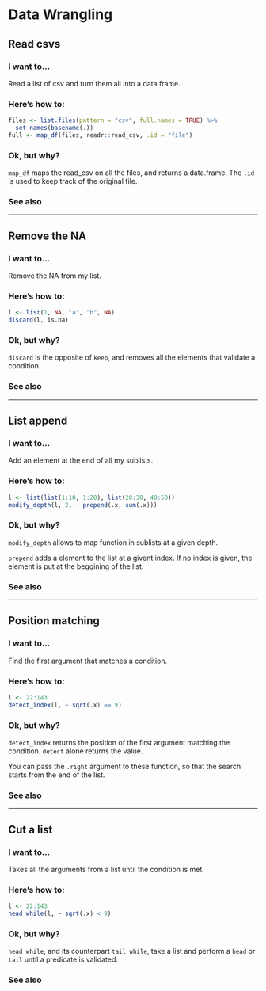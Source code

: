 # Data Wrangling {#wrangling}

## Read csvs

### I want to... 

Read a list of csv and turn them all into a data frame. 

### Here's how to:   

```r
files <- list.files(pattern = "csv", full.names = TRUE) %>% 
  set_names(basename(.))
full <- map_df(files, readr::read_csv, .id = "file")
```

### Ok, but why? 

`map_df` maps the read_csv on all the files, and returns a data.frame. The `.id` is used to keep track of the original file. 

### See also 


---

## Remove the NA

### I want to... 

Remove the NA from my list. 

### Here's how to:   

```r
l <- list(1, NA, "a", "b", NA)
discard(l, is.na)
```

### Ok, but why? 

`discard` is the opposite of `keep`, and removes all the elements that validate a condition. 

### See also 



---

## List append

### I want to... 

Add an element at the end of all my sublists. 

### Here's how to: 

```r
l <- list(list(1:10, 1:20), list(20:30, 40:50))
modify_depth(l, 2, ~ prepend(.x, sum(.x)))
```

### Ok, but why? 

`modify_depth` allows to map function in sublists at a given depth. 

`prepend` adds a element to the list at a givent index. If no index is given, the element is put at the beggining of the list. 

### See also

---

## Position matching

### I want to... 

Find the first argument that matches a condition. 

### Here's how to: 

```r
l <- 22:143
detect_index(l, ~ sqrt(.x) == 9)
```

### Ok, but why? 

`detect_index` returns the position of the first argument matching the condition. `detect` alone returns the value. 

You can pass the `.right` argument to these function, so that the search starts from the end of the list. 

### See also

---

## Cut a list 

### I want to... 

Takes all the arguments from a list until the condition is met. 

### Here's how to: 

```r
l <- 22:143
head_while(l, ~ sqrt(.x) < 9)
```

### Ok, but why? 

`head_while`, and its counterpart `tail_while`, take a list and perform a `head` or `tail` until a predicate is validated. 

### See also


